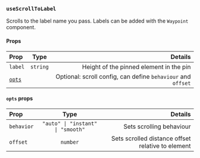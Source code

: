 ### `useScrollToLabel`

Scrolls to the label name you pass. Labels can be added with the `Waypoint` component.

#### Props

| Prop                  |   Type   |                                                      Details |
| :-------------------- | :------: | -----------------------------------------------------------: |
| `label`               | `string` |                      Height of the pinned element in the pin |
| [`opts`](#opts-props) |          | Optional: scroll config, can define `behaviour` and `offset` |

#### `opts` props

| Prop       |               Type                |                                           Details |
| :--------- | :-------------------------------: | ------------------------------------------------: |
| `behavior` | `"auto" \| "instant" \| "smooth"` |                          Sets scrolling behaviour |
| `offset`   |             `number`              | Sets scrolled distance offset relative to element |
